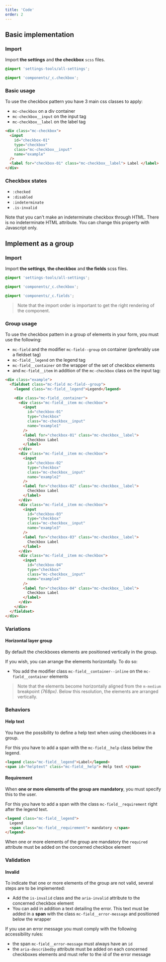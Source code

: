 ```yaml
---
title: 'Code'
order: 2
---
```


## Basic implementation

### Import

Import **the settings** and **the checkbox** `scss` files.

```scss
@import 'settings-tools/all-settings';

@import 'components/_c.checkbox';
```

### Basic usage

To use the checkbox pattern you have 3 main css classes to apply:

- `mc-checkbox` on a div container
- `mc-checkbox__input` on the input tag
- `mc-checkbox__label` on the label tag

```html
<div class="mc-checkbox">
  <input
    id="checkbox-01"
    type="checkbox"
    class="mc-checkbox__input"
    name="example"
  />
  <label for="checkbox-01" class="mc-checkbox__label"> Label </label>
</div>
```

### Checkbox states

- `:checked`
- `:disabled`
- `:indeterminate`
- `.is-invalid`

<Highlight type="warning" title="About the indeterminate state">

Note that you can't make an indeterminate checkbox through HTML.
There is no indeterminate HTML attribute. You can change this property with Javascript only.

</Highlight>

## Implement as a group

### Import

Import **the settings**, **the checkbox** and **the fields** scss files.

```scss
@import 'settings-tools/all-settings';

@import 'components/_c.checkbox';

@import 'components/_c.fields';
```

> Note that the import order is important to get the right rendering of the component.

### Group usage

To use the checkbox pattern in a group of elements in your form, you must use the following:

- `mc-field` and the modifier `mc-field--group` on container (preferably use a fieldset tag)
- `mc-field__legend` on the legend tag
- `mc-field__container` on the wrapper of the set of checkbox elements
- and `mc-field__item` in addition of the `mc-checkbox` class on the input tag:

```html
<div class="example">
  <fieldset class="mc-field mc-field--group">
    <legend class="mc-field__legend">Legend</legend>

    <div class="mc-field__container">
      <div class="mc-field__item mc-checkbox">
        <input
          id="checkbox-01"
          type="checkbox"
          class="mc-checkbox__input"
          name="example1"
        />
        <label for="checkbox-01" class="mc-checkbox__label">
          Checkbox Label
        </label>
      </div>
      <div class="mc-field__item mc-checkbox">
        <input
          id="checkbox-02"
          type="checkbox"
          class="mc-checkbox__input"
          name="example2"
        />
        <label for="checkbox-02" class="mc-checkbox__label">
          Checkbox Label
        </label>
      </div>
      <div class="mc-field__item mc-checkbox">
        <input
          id="checkbox-03"
          type="checkbox"
          class="mc-checkbox__input"
          name="example3"
        />
        <label for="checkbox-03" class="mc-checkbox__label">
          Checkbox Label
        </label>
      </div>
      <div class="mc-field__item mc-checkbox">
        <input
          id="checkbox-04"
          type="checkbox"
          class="mc-checkbox__input"
          name="example4"
        />
        <label for="checkbox-04" class="mc-checkbox__label">
          Checkbox Label
        </label>
      </div>
    </div>
  </fieldset>
</div>
```

<Story id="form-checkbox-group--default" />

### Variations

#### Horizontal layer group

By default the checkboxes elements are positioned vertically in the group.

If you wish, you can arrange the elements horizontally. To do so:

- You add the modifier class `mc-field__container--inline` on the `mc-field__container` elements

> Note that the elements become horizontally aligned from the `m-medium` breakpoint _(768px)_. Below this resolution, the elements are arranged vertically.

<Story id="form-checkbox-group--variation-horizontal" />

### Behaviors

#### Help text

You have the possibility to define a help text when using checkboxes in a group.

For this you have to add a span with the `mc-field__help` class below the legend.

```html
<legend class="mc-field__legend">Label</legend>
<span id="helptext" class="mc-field__help"> Help text </span>
```

#### Requirement

When **one or more elements of the group are mandatory**, you must specify this to the user.

For this you have to add a span with the class `mc-field__requirement` right after the legend text.

```html
<legend class="mc-field__legend">
  Legend
  <span class="mc-field__requirement"> mandatory </span>
</legend>
```

<Highlight type="tips" title="Semantic rule">

When one or more elements of the group are mandatory the `required` attribute must be added on the concerned checkbox element

</Highlight>

### Validation

#### Invalid

To indicate that one or more elements of the group are not valid, several steps are to be implemented:

- Add the `is-invalid` class and the `aria-invalid` attribute to the concerned checkbox element
- You can add in addition a text detailing the error. This text must be added in a **span** with the class `mc-field__error-message` and positioned below the wrapper

<Highlight type="tips" title="Accessibility rules">

If you use an error message you must comply with the following accessibility rules:

- the span `mc-field__error-message` must always have an `id`
- the `aria-describedby` attribute must be added on each concerned checkboxes elements and must refer to the id of the error message

</Highlight>

<Story id="form-checkbox-group--state-invalid" />
